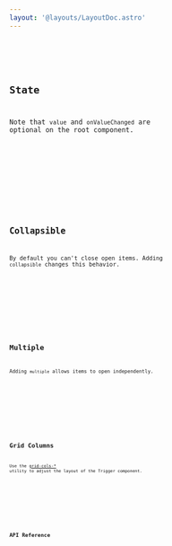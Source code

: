 ```yaml
---
layout: '@layouts/LayoutDoc.astro'
---
```








<Preview client:load>
	<Fragment slot="preview">
		<Default client:visible />
	</Fragment>
	<Fragment slot="code">
		<Code code={DefaultRaw} lang="tsx" />
	</Fragment>
</Preview>

## State

Note that `value` and `onValueChanged` are optional on the root component.

<Preview client:load>
	<Fragment slot="preview">
		<State client:visible />
	</Fragment>
	<Fragment slot="code">
		<Code code={StateRaw} lang="tsx" />
	</Fragment>
</Preview>

## Collapsible

By default you can't close open items. Adding `collapsible` changes this behavior.

<Preview client:load>
	<Fragment slot="preview">
		<Collapsible client:visible />
	</Fragment>
	<Fragment slot="code">
		<Code code={CollapsibleRaw} lang="tsx" />
	</Fragment>
</Preview>

## Multiple

Adding `multiple` allows items to open independently.

<Preview client:load>
	<Fragment slot="preview">
		<Multiple client:visible />
	</Fragment>
	<Fragment slot="code">
		<Code code={MultipleRaw} lang="tsx" />
	</Fragment>
</Preview>

## Grid Columns

Use the [grid-cols-\*](https://tailwindcss.com/docs/grid-template-columns) utility to adjust the layout of the Trigger component.

<Preview client:load>
	<Fragment slot="preview">
		<Columns client:visible />
	</Fragment>
	<Fragment slot="code">
		<Code code={ColumnsRaw} lang="tsx" />
	</Fragment>
</Preview>

## API Reference

<ApiTable />
